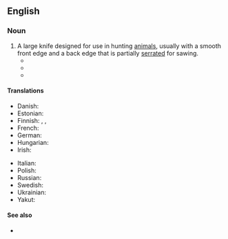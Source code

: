 ==English==

===Noun===
{{wikipedia}}
{{en-noun|hunting knives}}

# A large knife designed for use in hunting [[animal]]s, usually with a smooth front edge and a back edge that is partially [[serrated]] for sawing.
#* {{RQ:Haggard She|passage=I had hacked at the head of one man with my '''hunting-knife''', which was almost as big and heavy as a short sword, with such vigour, that the sharp steel had split his skull down to the eyes, and was held so fast by it that as he suddenly fell sideways the knife was twisted right out of my hand.}}
#* {{RQ:Burroughs Tarzan of the Apes|6|passage=Among other things he found a sharp '''hunting knife''', on the keen blade of which he immediately proceeded to cut his finger. Undaunted he continued his experiments, finding that he could hack and hew splinters of wood from the table and chairs with this new toy.}}
#* {{RQ:Burroughs Land That Time Forgot|IX|passage=I had had to discard my rifle before I commenced the rapid descent of the cliff, so that now I was armed only with a '''hunting knife''', and this I whipped from its scabbard as Kho leaped toward me.}}

====Translations====
{{trans-top|knife}}
* Danish: {{t|da|jagtkniv|c}}
* Estonian: {{t|et|jahinuga}}
* Finnish: {{t|fi|metsästysveitsi}}, {{t|fi|metsästyspuukko}}, {{t+|fi|puukko}}
* French: {{t+|fr|couteau de chasse|m}}
* German: {{t+|de|Jagdmesser|n}}
* Hungarian: {{t+|hu|vadászkés}}
* Irish: {{t|ga|scian sealgaire|f}}
{{trans-mid}}
* Italian: {{t|it|coltello da caccia|m}}
* Polish: {{t|pl|nóż myśliwski|m}}
* Russian: {{t|ru|охо́тничий нож|m}}
* Swedish: {{t+|sv|jaktkniv|c}}
* Ukrainian: {{t|uk|мисли́вський ніж|m}}
* Yakut: {{t|sah|булт быһаҕа|sc=Cyrl}}
{{trans-bottom}}

====See also====
* {{l|en|Bowie knife}}

{{C|en|Hunting|Knives}}